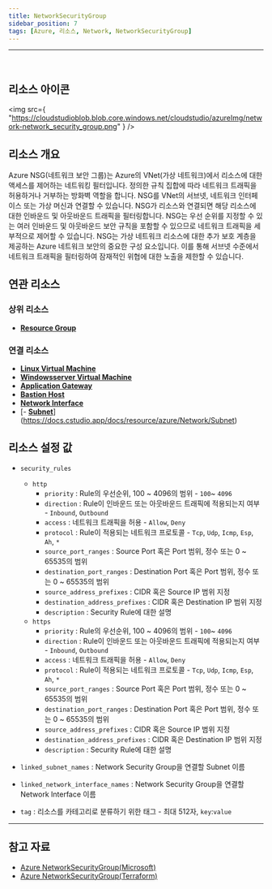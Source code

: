 ```yaml
---
title: NetworkSecurityGroup
sidebar_position: 7
tags: [Azure, 리소스, Network, NetworkSecurityGroup]
---
```


<hr />
<br />

## 리소스 아이콘

<img
    src={
        "https://cloudstudioblob.blob.core.windows.net/cloudstudio/azureImg/network-network_security_group.png"
    }
/>

## 리소스 개요

Azure NSG(네트워크 보안 그룹)는 Azure의 VNet(가상 네트워크)에서 리소스에 대한 액세스를 제어하는 ​​네트워킹 필터입니다. 정의한 규칙 집합에 따라 네트워크 트래픽을 허용하거나 거부하는 방화벽 역할을 합니다.
NSG를 VNet의 서브넷, 네트워크 인터페이스 또는 가상 머신과 연결할 수 있습니다. NSG가 리소스와 연결되면 해당 리소스에 대한 인바운드 및 아웃바운드 트래픽을 필터링합니다.
NSG는 우선 순위를 지정할 수 있는 여러 인바운드 및 아웃바운드 보안 규칙을 포함할 수 있으므로 네트워크 트래픽을 세부적으로 제어할 수 있습니다.
NSG는 가상 네트워크 리소스에 대한 추가 보호 계층을 제공하는 Azure 네트워크 보안의 중요한 구성 요소입니다. 이를 통해 서브넷 수준에서 네트워크 트래픽을 필터링하여 잠재적인 위협에 대한 노출을 제한할 수 있습니다.

## 연관 리소스

### 상위 리소스

-   [**Resource Group**](https://docs.cstudio.app/docs/resource/azure/Base/ResourceGroup)

### 연결 리소스

-   [**Linux Virtual Machine**](https://docs.cstudio.app/docs/resource/azure/Compute/LinuxVirtualMachine)
-   [**Windowsserver Virtual Machine**](https://docs.cstudio.app/docs/resource/azure/Compute/WindowsserverVirtualMachine)
-   [**Application Gateway**](https://docs.cstudio.app/docs/resource/azure/Network/ApplicationGateway)
-   [**Bastion Host**](https://docs.cstudio.app/docs/resource/azure/Network/BastionHost)
-   [**Network Interface**](https://docs.cstudio.app/docs/resource/azure/Network/NetworkInterface)
-   [- [**Subnet**](https://docs.cstudio.app/docs/resource/azure/Network/Subnet)](https://docs.cstudio.app/docs/resource/azure/Network/Subnet)

## 리소스 설정 값

-   `security_rules`

    -   `http`
        -   `priority` : Rule의 우선순위, 100 ~ 4096의 범위 - `100`~ `4096`
        -   `direction` : Rule이 인바운드 또는 아웃바운드 트래픽에 적용되는지 여부 - `Inbound`, `Outbound`
        -   `access` : 네트워크 트래픽을 허용 - `Allow`, `Deny`
        -   `protocol` : Rule이 적용되는 네트워크 프로토콜 - `Tcp`, `Udp`, `Icmp`, `Esp`, `Ah`, `*`
        -   `source_port_ranges` : Source Port 혹은 Port 범위, 정수 또는 0 ~ 65535의 범위
        -   `destination_port_ranges` : Destination Port 혹은 Port 범위, 정수 또는 0 ~ 65535의 범위
        -   `source_address_prefixes` : CIDR 혹은 Source IP 범위 지정
        -   `destination_address_prefixes` : CIDR 혹은 Destination IP 범위 지정
        -   `description` : Security Rule에 대한 설명
    -   `https`
        -   `priority` : Rule의 우선순위, 100 ~ 4096의 범위 - `100`~ `4096`
        -   `direction` : Rule이 인바운드 또는 아웃바운드 트래픽에 적용되는지 여부 - `Inbound`, `Outbound`
        -   `access` : 네트워크 트래픽을 허용 - `Allow`, `Deny`
        -   `protocol` : Rule이 적용되는 네트워크 프로토콜 - `Tcp`, `Udp`, `Icmp`, `Esp`, `Ah`, `*`
        -   `source_port_ranges` : Source Port 혹은 Port 범위, 정수 또는 0 ~ 65535의 범위
        -   `destination_port_ranges` : Destination Port 혹은 Port 범위, 정수 또는 0 ~ 65535의 범위
        -   `source_address_prefixes` : CIDR 혹은 Source IP 범위 지정
        -   `destination_address_prefixes` : CIDR 혹은 Destination IP 범위 지정
        -   `description` : Security Rule에 대한 설명

-   `linked_subnet_names` : Network Security Group을 연결할 Subnet 이름

-   `linked_network_interface_names` : Network Security Group을 연결할 Network Interface 이름
-   `tag` : 리소스를 카테고리로 분류하기 위한 태그 - 최대 512자, `key`:`value`

---

## 참고 자료

-   [Azure NetworkSecurityGroup(Microsoft)](https://learn.microsoft.com/en-us/azure/virtual-network/network-security-groups-overview)
-   [Azure NetworkSecurityGroup(Terraform)](https://registry.terraform.io/providers/hashicorp/azurerm/latest/docs/resources/network_security_group)
